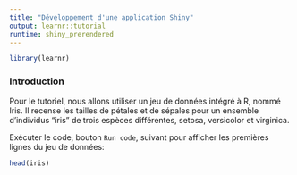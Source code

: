 ```yaml
---
title: "Développement d'une application Shiny"
output: learnr::tutorial
runtime: shiny_prerendered
---
```


```r
library(learnr)
```


### Introduction

Pour le tutoriel, nous allons utiliser un jeu de données intégré à R, nommé Iris. Il recense les tailles de pétales et de sépales pour un ensemble d'individus "iris" de trois espèces différentes, setosa, versicolor et virginica.

Exécuter le code, bouton `Run code`, suivant pour afficher les premières lignes du jeu de données:

```r
head(iris)
```


